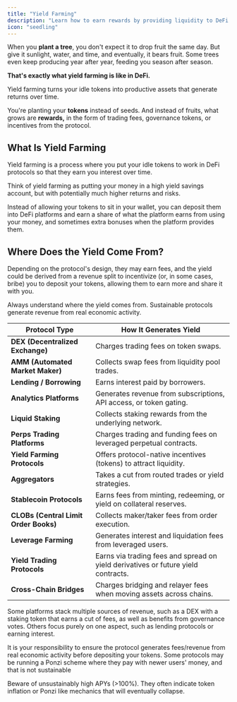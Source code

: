 ```yaml
---
title: "Yield Farming"
description: "Learn how to earn rewards by providing liquidity to DeFi protocols and maximizing your returns"
icon: "seedling"
---
```


When you **plant a tree**, you don't expect it to drop fruit the same day. But give it sunlight, water, and time, and eventually, it bears fruit. Some trees even keep producing year after year, feeding you season after season.

**That's exactly what yield farming is like in DeFi.**

<Info>Yield farming turns your idle tokens into productive assets that generate returns over time.</Info>

You're planting your **tokens** instead of seeds. And instead of fruits, what grows are **rewards,** in the form of trading fees, governance tokens, or incentives from the protocol.

## What Is Yield Farming

Yield farming is a process where you put your idle tokens to work in DeFi protocols so that they earn you interest over time.

<Tip>Think of yield farming as putting your money in a high yield savings account, but with potentially much higher returns and risks.</Tip>

Instead of allowing your tokens to sit in your wallet, you can deposit them into DeFi platforms and earn a share of what the platform earns from using your money, and sometimes extra bonuses when the platform provides them.

## Where Does the Yield Come From?

Depending on the protocol's design, they may earn fees, and the yield could be derived from a revenue split to incentivize (or, in some cases, bribe) you to deposit your tokens, allowing them to earn more and share it with you.

<Check>Always understand where the yield comes from. Sustainable protocols generate revenue from real economic activity.</Check>

| **Protocol Type** | **How It Generates Yield** |
| --- | --- |
| **DEX (Decentralized Exchange)** | Charges trading fees on token swaps. |
| **AMM (Automated Market Maker)** | Collects swap fees from liquidity pool trades. |
| **Lending / Borrowing** | Earns interest paid by borrowers. |
| **Analytics Platforms** | Generates revenue from subscriptions, API access, or token gating. |
| **Liquid Staking** | Collects staking rewards from the underlying network. |
| **Perps Trading Platforms** | Charges trading and funding fees on leveraged perpetual contracts. |
| **Yield Farming Protocols** | Offers protocol-native incentives (tokens) to attract liquidity. |
| **Aggregators** | Takes a cut from routed trades or yield strategies. |
| **Stablecoin Protocols** | Earns fees from minting, redeeming, or yield on collateral reserves. |
| **CLOBs (Central Limit Order Books)** | Collects maker/taker fees from order execution. |
| **Leverage Farming** | Generates interest and liquidation fees from leveraged users. |
| **Yield Trading Protocols** | Earns via trading fees and spread on yield derivatives or future yield contracts. |
| **Cross-Chain Bridges** | Charges bridging and relayer fees when moving assets across chains. |

Some platforms stack multiple sources of revenue, such as a DEX with a staking token that earns a cut of fees, a*s* well as benefits from governance votes. Others focus purely on one aspect, such as lending protocols or earning interest.

It is your responsibility to ensure the protocol generates fees/revenue from real economic activity before depositing your tokens. Some protocols may be running a Ponzi scheme where they pay with newer users' money, and that is not sustainable

<Danger>Beware of unsustainably high APYs (>100%). They often indicate token inflation or Ponzi like mechanics that will eventually collapse.</Danger>